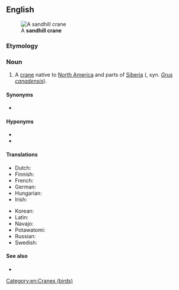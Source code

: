 ==English==
[[File:SandHillCraneFourCornersFlorida.jpg|thumb|A '''sandhill crane''']]

===Etymology===
{{compound|en|sandhill|crane}}

===Noun===
{{en-noun}}

# A [[crane]] native to [[North America]] and parts of [[Siberia]] ({{taxlink|Antigone canadensis|species|ver=190413}}, syn. ''[[Grus canadensis]]'').

====Synonyms====
* {{l|en|trumpeter crane}}

====Hyponyms====
* {{vern|Mississippi sandhill crane}}
* {{vern|Florida sandhill crane}}

====Translations====
{{trans-top|''Grus canadensis''}}
* Dutch: {{t|nl|Canadese kraanvogel|m}}
* Finnish: {{t+|fi|hietakurki}}
* French: {{t|fr|grue canadienne|f}}
* German: {{t|de|Kanadakranich|m}}
* Hungarian: {{t|hu|kanadai daru}}
* Irish: {{t|ga|grús Ceanadach|m}}
{{trans-mid}}
* Korean: {{t|ko|캐나다두루미}}
* Latin: {{t|la|Grus canadensis}}
* Navajo: {{t|nv|déłí}}
* Potawatomi: {{t|pot|jejauk}}
* Russian: {{t|ru|кана́дский жура́вль|m}}
* Swedish: {{t|sv|trumpetartrana}}
{{trans-bottom}}

====See also====
* {{pedialite}}

[[Category:en:Cranes (birds)]]